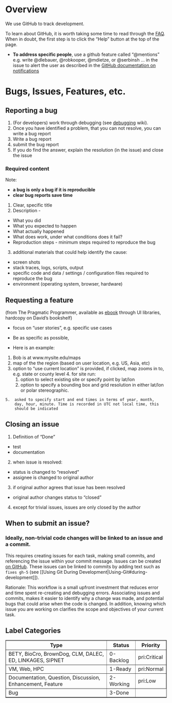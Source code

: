 Overview
=========

We use GitHub to track development. 

To learn about GitHub, it is worth taking some time to read through the [FAQ](https://help.github.com/). When in doubt, the first step is to click the "Help" button at the top of the page.

* **To address specific people**, use a github feature called "@mentions" e.g. write @dlebauer, @robkooper, @mdietze, or @serbinsh ... in the issue to alert the user as described in the [GitHub documentation on notifications](https://help.github.com/articles/notifications)


Bugs, Issues, Features, etc.
============================

Reporting a bug
---------------

1. (For developers) work through debugging (see [debugging](debugging.md) wiki). 
2. Once you have identified a problem, that you can not resolve, you can write a bug report
3. Write a bug report
4. submit the bug report
5. If you do find the answer, explain the resolution (in the issue) and close the issue

### Required content

Note: 

* **a bug is only a bug if it is reproducible**
* **clear bug reports save time**

1.  Clear, specific title
2.  Description - 
 * What you did
 * What you expected to happen
 * What actually happened
 * What does work, under what conditions does it fail?
 * Reproduction steps - minimum steps required to reproduce the bug
3. additional materials that could help identify the cause:
 * screen shots
 * stack traces, logs, scripts, output
 * specific code and data / settings / configuration files required to reproduce the bug
 * environment (operating system, browser, hardware)

Requesting a feature
--------------------

(from The Pragmatic Programmer, available as
[ebook](http://proquestcombo.safaribooksonline.com/0-201-61622-X/223)
through UI libraries, hardcopy on David’s bookshelf)\

* focus on “user stories”, e.g. specific use cases
* Be as specific as possible, 

* Here is an example:

 1.  Bob is at www.mysite.edu/maps
 2.  map of the the region (based on user location, e.g. US, Asia, etc)
 3.  option to “use current location” is provided, if clicked, map zooms in to, e.g. state or county level
    4.  for site run:
        1.  option to select existing site or specify point by lat/lon
        2.  option to specify a bounding box and grid resolution in
            either lat/lon or polar stereographic.

    5.  asked to specify start and end times in terms of year, month,
        day, hour, minute. Time is recorded in UTC not local time, this
        should be indicated

Closing an issue
----------------

1. Definition of “Done”
 * test
 * documentation
2.  when issue is resolved:
 * status is changed to “resolved”
 * assignee is changed to original author
3. if original author agrees that issue has been resolved
 * original author changes status to “closed”
4.  except for trivial issues, issues are only closed by the author 

When to submit an issue?
-----------------------

### Ideally, non-trivial code changes will be linked to an issue and a commit.

This requires creating issues for each task, making small commits, and referencing the issue within your commit message. Issues can be created [on GitHub](https://github.com/PecanProject/pecan/issues/new). These issues can be linked to commits by adding text such as `fixes gh-5` (see [[Using Git During Development|Using-Git#during-development]]).

Rationale: This workflow is a small upfront investment that reduces error and time spent re-creating and debugging errors. Associating issues and commits, makes it easier to identify why a change was made, and potential bugs that could arise when the code is changed. In addition, knowing which issue you are working on clarifies the scope and objectives of your current task. 

Label Categories
----------------

<table border="1">
  <tr>
    <th>Type</th>
    <th>Status</th>
    <th>Priority</th>
  </tr>
  <tr>
    <td>BETY, BioCro, BrownDog, CLM, DALEC, ED, LINKAGES, SIPNET</td>
    <td>0-Backlog</td>
    <td>pri:Critical</td>
  </tr>
  <tr>
    <td>VM, Web, HPC</td>
    <td>1-Ready</td>
    <td>pri:Normal</td>
  </tr>
  <tr>
    <td>Documentation, Question, Discussion, Enhancement, Feature</td>
    <td>2-Working</td>
    <td>pri:Low</td>
  </tr>
  <tr>
    <td>Bug</td>
    <td>3-Done</td>
  </tr>
</table>




